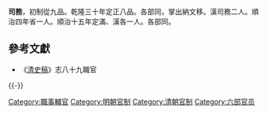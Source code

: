 '''司務'''，初制從九品。乾隆三十年定正八品。各部同，掌出納文移。漢司務二人。順治四年省一人。順治十五年定滿、漢各一人。各部同。

== 參考文獻 ==
*《[[清史稿|清史稿]]》志八十九職官

{{-}}
{{明朝六部}}

[[Category:職事輔官|Category:職事輔官]]
[[Category:明朝官制|Category:明朝官制]]
[[Category:清朝官制|Category:清朝官制]]
[[Category:六部官员|Category:六部官员]]

{{Government-official-hist-stub}}